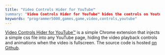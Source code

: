 ```yaml
---
title: "Video Controls Hider for YouTube™
summary: "Video Controls Hider for YouTube™ hides the controls on Youtube videos."
keywords: "programmer5000,games,game,video,controls,youtube"
---
```


[Video Controls Hider for YouTube™](https://chrome.google.com/webstore/detail/video-controls-hider-for/mjldjdmochmoihnmpgeboiikjinfjgco) is a simple Chrome extension that injects a simple css file into any YouTube page, hiding the video playback controls and animations when the video is fullscreen. The source code is hosted [on Github](https://github.com/realprogrammer5000/video-controls-hider).
